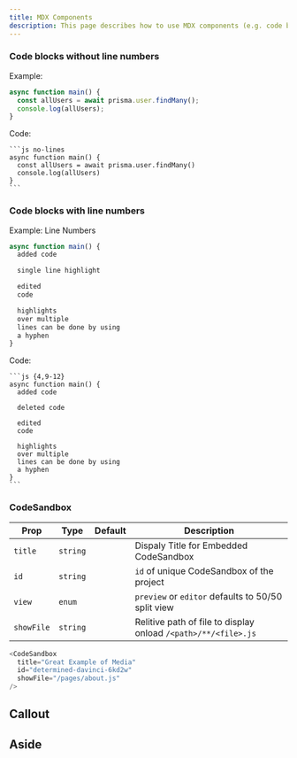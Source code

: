 ```yaml
---
title: MDX Components
description: This page describes how to use MDX components (e.g. code blocks) in Media Jams Studio
---
```


<!-- Credit to Prisma Docs for the fantastic idea https://github.com/prisma/docs/blob/master/content/600-about/02-style-guide/01-mdx-examples.mdx -->

### Code blocks without line numbers

Example:

```js no-lines
async function main() {
  const allUsers = await prisma.user.findMany();
  console.log(allUsers);
}
```

Code:

````text no-lines
```js no-lines
async function main() {
  const allUsers = await prisma.user.findMany()
  console.log(allUsers)
}
```
````

### Code blocks with line numbers

Example: Line Numbers

```js {4,9-12}
async function main() {
  added code

  single line highlight

  edited
  code

  highlights
  over multiple
  lines can be done by using
  a hyphen
}
```

Code:

````text no-lines
```js {4,9-12}
async function main() {
  added code

  deleted code

  edited
  code

  highlights
  over multiple
  lines can be done by using
  a hyphen
}
```
````

### CodeSandbox

| Prop       | Type     | Default | Description                                                    |
| ---------- | -------- | ------- | -------------------------------------------------------------- |
| `title`    | `string` |         | Dispaly Title for Embedded CodeSandbox                         |
| `id`       | `string` |         | `id` of unique CodeSandbox of the project                      |
| `view`     | `enum`   |         | `preview` or `editor` defaults to 50/50 split view             |
| `showFile` | `string` |         | Relitive path of file to display onload `/<path>/**/<file>.js` |

```js
<CodeSandbox
  title="Great Example of Media"
  id="determined-davinci-6kd2w"
  showFile="/pages/about.js"
/>
```

<CodeSandbox
  title="Great Example of Media"
  id="determined-davinci-6kd2w"
  showFile="/pages/about.js"
/>

## Callout

## Aside
